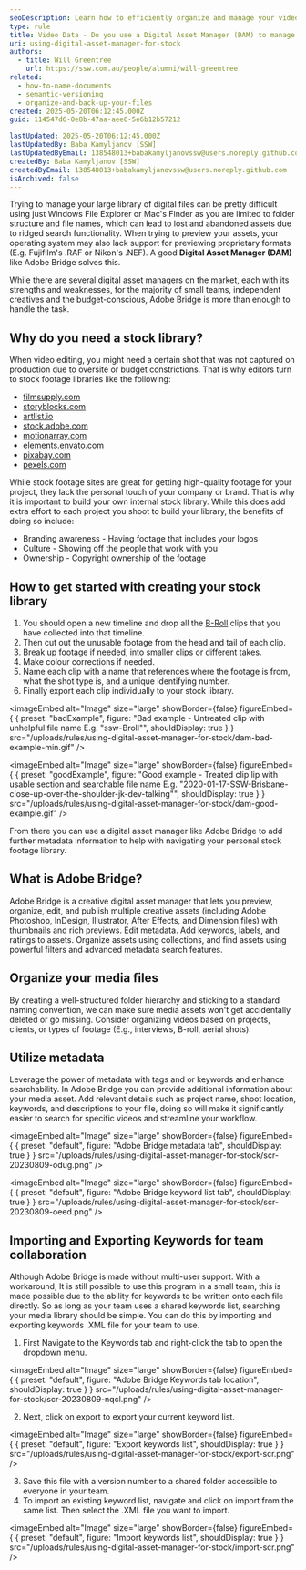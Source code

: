 ```yaml
---
seoDescription: Learn how to efficiently organize and manage your video assets using a Digital Asset Manager like Adobe Bridge for better searchability and streamlined workflows.
type: rule
title: Video Data - Do you use a Digital Asset Manager (DAM) to manage a stock library?
uri: using-digital-asset-manager-for-stock
authors:
  - title: Will Greentree
    url: https://ssw.com.au/people/alumni/will-greentree
related:
  - how-to-name-documents
  - semantic-versioning
  - organize-and-back-up-your-files
created: 2025-05-20T06:12:45.000Z
guid: 114547d6-0e8b-47aa-aee6-5e6b12b57212

lastUpdated: 2025-05-20T06:12:45.000Z
lastUpdatedBy: Baba Kamyljanov [SSW]
lastUpdatedByEmail: 138548013+babakamyljanovssw@users.noreply.github.com
createdBy: Baba Kamyljanov [SSW]
createdByEmail: 138548013+babakamyljanovssw@users.noreply.github.com
isArchived: false
---
```


Trying to manage your large library of digital files can be pretty difficult using just Windows File Explorer or Mac's Finder as you are limited to folder structure and file names, which can lead to lost and abandoned assets due to ridged search functionality. When trying to preview your assets, your operating system may also lack support for previewing proprietary formats (E.g. Fujifilm's .RAF or Nikon's .NEF). A good **Digital Asset Manager (DAM)** like Adobe Bridge solves this.

While there are several digital asset managers on the market, each with its strengths and weaknesses, for the majority of small teams, independent creatives and the budget-conscious, Adobe Bridge is more than enough to handle the task.

## Why do you need a stock library?

When video editing, you might need a certain shot that was not captured on production due to oversite or budget constrictions. That is why editors turn to stock footage libraries like the following:

* [filmsupply.com](https://www.filmsupply.com)
* [storyblocks.com](https://www.storyblocks.com)
* [artlist.io](https://artlist.io)
* [stock.adobe.com](https://stock.adobe.com)
* [motionarray.com](https://motionarray.com)
* [elements.envato.com](https://elements.envato.com)
* [pixabay.com](https://pixabay.com)
* [pexels.com](https://www.pexels.com)

While stock footage sites are great for getting high-quality footage for your project, they lack the personal touch of your company or brand. That is why it is important to build your own internal stock library. While this does add extra effort to each project you shoot to build your library, the benefits of doing so include:

* Branding awareness - Having footage that includes your logos
* Culture - Showing off the people that work with you
* Ownership - Copyright ownership of the footage

## How to get started with creating your stock library

1. You should open a new timeline and drop all the [B-Roll](/video-editing-terms/#4-b-roll-footage) clips that you have collected into that timeline.
2. Then cut out the unusable footage from the head and tail of each clip.
3. Break up footage if needed, into smaller clips or different takes.
4. Make colour corrections if needed.
5. Name each clip with a name that references where the footage is from, what the shot type is, and a unique identifying number.
6. Finally export each clip individually to your stock library.

<imageEmbed
  alt="Image"
  size="large"
  showBorder={false}
  figureEmbed={ {
    preset: "badExample",
    figure: "Bad example - Untreated clip with unhelpful file name E.g. \"ssw-Broll\"",
    shouldDisplay: true
  } }
  src="/uploads/rules/using-digital-asset-manager-for-stock/dam-bad-example-min.gif"
/>


<imageEmbed
  alt="Image"
  size="large"
  showBorder={false}
  figureEmbed={ {
    preset: "goodExample",
    figure: "Good example - Treated clip lip with usable section and searchable file name E.g. \"2020-01-17-SSW-Brisbane-close-up-over-the-shoulder-jk-dev-talking\"",
    shouldDisplay: true
  } }
  src="/uploads/rules/using-digital-asset-manager-for-stock/dam-good-example.gif"
/>


From there you can use a digital asset manager like Adobe Bridge to add further metadata information to help with navigating your personal stock footage library.

## What is Adobe Bridge?

Adobe Bridge is a creative digital asset manager that lets you preview, organize, edit, and publish multiple creative assets (including Adobe Photoshop, InDesign, Illustrator, After Effects, and Dimension files) with thumbnails and rich previews. Edit metadata. Add keywords, labels, and ratings to assets. Organize assets using collections, and find assets using powerful filters and advanced metadata search features.

## Organize your media files

By creating a well-structured folder hierarchy and sticking to a standard naming convention, we can make sure media assets won't get accidentally deleted or go missing.
Consider organizing videos based on projects, clients, or types of footage (E.g., interviews, B-roll, aerial shots).

## Utilize metadata

Leverage the power of metadata with tags and or keywords and enhance searchability. In Adobe Bridge you can provide additional information about your media asset. Add relevant details such as project name, shoot location, keywords, and descriptions to your file, doing so will make it significantly easier to search for specific videos and streamline your workflow.


<imageEmbed
  alt="Image"
  size="large"
  showBorder={false}
  figureEmbed={ {
    preset: "default",
    figure: "Adobe Bridge metadata tab",
    shouldDisplay: true
  } }
  src="/uploads/rules/using-digital-asset-manager-for-stock/scr-20230809-odug.png"
/>



<imageEmbed
  alt="Image"
  size="large"
  showBorder={false}
  figureEmbed={ {
    preset: "default",
    figure: "Adobe Bridge keyword list tab",
    shouldDisplay: true
  } }
  src="/uploads/rules/using-digital-asset-manager-for-stock/scr-20230809-oeed.png"
/>


## Importing and Exporting Keywords for team collaboration

Although Adobe Bridge is made without multi-user support. With a workaround, It is still possible to use this program in a small team, this is made possible due to the ability for keywords to be written onto each file directly. So as long as your team uses a shared keywords list, searching your media library should be simple.
You can do this by importing and exporting keywords .XML file for your team to use.

1. First Navigate to the Keywords tab and right-click the tab to open the dropdown menu.

   
<imageEmbed
  alt="Image"
  size="large"
  showBorder={false}
  figureEmbed={ {
    preset: "default",
    figure: "Adobe Bridge Keywords tab location",
    shouldDisplay: true
  } }
  src="/uploads/rules/using-digital-asset-manager-for-stock/scr-20230809-nqcl.png"
/>


2. Next, click on export to export your current keyword list.

   
<imageEmbed
  alt="Image"
  size="large"
  showBorder={false}
  figureEmbed={ {
    preset: "default",
    figure: "Export keywords list",
    shouldDisplay: true
  } }
  src="/uploads/rules/using-digital-asset-manager-for-stock/export-scr.png"
/>


3. Save this file with a version number to a shared folder accessible to everyone in your team.
4. To import an existing keyword list, navigate and click on import from the same list. Then select the .XML file you want to import.

   
<imageEmbed
  alt="Image"
  size="large"
  showBorder={false}
  figureEmbed={ {
    preset: "default",
    figure: "Import keywords list",
    shouldDisplay: true
  } }
  src="/uploads/rules/using-digital-asset-manager-for-stock/import-scr.png"
/>
